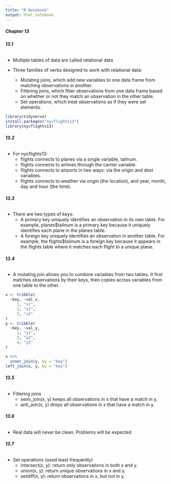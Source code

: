```yaml
---
title: "R Notebook"
output: html_notebook
---
```


##### **Chapter 13**

###### **13.1**

* Multiple tables of data are called relational data

* Three families of verbs designed to work with relational data:
    + Mutating joins, which add new variables to one data frame from matching observations in another.
    + Filtering joins, which filter observations from one data frame based on whether or not they match an observation in the other table.
    + Set operations, which treat observations as if they were set elements.

```r
library(tidyverse)
install.packages("nycflights13")
library(nycflights13)
```


###### **13.2**

* For nycflights13:
    + flights connects to planes via a single variable, tailnum.
    + flights connects to airlines through the carrier variable.
    + flights connects to airports in two ways: via the origin and dest variables.
    + flights connects to weather via origin (the location), and year, month, day and hour (the time).

###### **13.3**

* There are two types of keys:
    + A primary key uniquely identifies an observation in its own table. For example, planes$tailnum is a primary key because it uniquely identifies each plane in the planes table.
    + A foreign key uniquely identifies an observation in another table. For example, the flights$tailnum is a foreign key because it appears in the flights table where it matches each flight to a unique plane.

###### **13.4**

* A mutating join allows you to combine variables from two tables. It first matches observations by their keys, then copies across variables from one table to the other.

```r
x <- tribble(
  ~key, ~val_x,
     1, "x1",
     2, "x2",
     3, "x3"
)
y <- tribble(
  ~key, ~val_y,
     1, "y1",
     2, "y2",
     4, "y3"
)

x %>% 
  inner_join(y, by = "key")
left_join(x, y, by = "key")
```


###### **13.5**

* Filtering joins
    + semi_join(x, y) keeps all observations in x that have a match in y.
    + anti_join(x, y) drops all observations in x that have a match in y.

###### **13.6**

* Real data will never be clean. Problems will be expected

###### **13.7**

* Set operations (used least frequently)
    + intersect(x, y): return only observations in both x and y.
    + union(x, y): return unique observations in x and y.
    + setdiff(x, y): return observations in x, but not in y.




